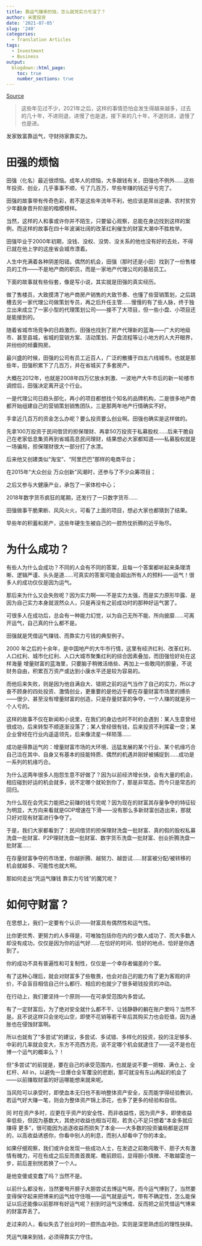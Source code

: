 ```yaml
---
title: 靠运气赚来的钱，怎么就凭实力亏没了？
author: 米筐投资
date: '2021-07-05'
slug: '240'
categories:
  - Translation Articles
tags:
  - Investment
  - Business
output:
  blogdown::html_page:
    toc: true
    number_sections: true
---
```


[Source](http%3A%2F%2Fcj.sina.com.cn%2Farticles%2Fview%2F5996376439%2F16569717700100nyfe)

> 这些年见过不少，2021年之后，这样的事情恐怕会发生得越来越多，过去的几十年，不进则退，进慢了也是退，接下来的几十年，不退则进，退慢了也是进。

发家致富靠运气，守财持家靠实力。

# 田强的烦恼

田强（化名）最近很烦恼。成年人的烦恼，大多跟钱有关，田强也不例外……这些年投资、创业，几乎事事不顺，亏了几百万，早些年赚的钱近乎亏完了。

田强的故事带有传奇色彩，若不是这些年流年不利，他应该是屌丝逆袭、农村贫穷少年翻身晋升阶层的楷模榜样。

当然，这样的人和事或许你并不陌生，只要留心观察，总能在身边找到这样的案例，而这样的故事在四十年波澜壮阔的改革红利催生的财富大潮中不胜枚举。

田强毕业于2000年初期，没钱、没权、没势、没关系的他也没有好的去处，不得已就在他上学的这座省会城市漂着。

人生中充满着各种阴差阳错。偶然的机会，田强（那时还是小田）找到了一份售楼员的工作——不是地产商的职员，而是一家地产代理公司的基层员工。

下面的故事就有些俗套，像是写小说，其实就是田强的真实经历。

做了售楼员，大致摸清了地产商房产销售的大致节奏、也懂了些营销策划，之后跳槽去另一家代理公司做策划专员，再之后升任主管……慢慢的有了些人脉，终于独立出来成立了一家小型的代理策划公司——接不了大项目，但一些小盘、小项目还是能接到的。

随着省城市场竞争的日趋激烈，田强也找到了房产代理新的蓝海——广大的地级市、甚至县城，省城的营销方案、活动策划、开盘流程等让小地方的人大开眼界，并纷纷的倾囊购房。

最兴盛的时候，田强的公司有员工近百人，广泛的散播于四五六线城市。也就是那些年，田强积累下了几百万，并在省城买了多套房产。

大概在2012年，也就是2008年四万亿放水刺激、一波地产大牛市后的新一轮楼市调控后，田强决定离开这个行业。

一是代理公司日趋头部化，再小的项目都想找个知名的品牌机构，二是很多地产商都开始组建自己的营销策划销售团队，三是那两年地产行情确实不好。

手拿近几百万的资金怎么办呢？要么投资要么创业啊。田强也确实是这样做的。

先拿100万投资于民间借贷的担保理财、再拿50万投资于私募股权……后来干脆自己在老家低息集资再到省城高息民间理财，结果想必大家都知道——私募股权就是一场骗局，担保理财很大一部分打了水漂。

后来他又创建类似“淘宝”、“阿里巴巴”那样的电商平台；

在2015年“大众创业 万众创新”风潮时，还参与了不少众筹项目；

之后又参与大健康产业，承包了一家体检中心；

2018年数字货币疯狂的尾期，还发行了一只数字货币……

田强做事干脆果断、风风火火，可看了上面的项目，想必大家也都猜到了结果。

早些年的积蓄和房产，这些年硬生生被自己的一腔热忱折腾的近乎殆尽。

# 为什么成功？

有些人为什么会成功？不同的人会有不同的答案，且每一个答案都听起来条理清晰、逻辑严谨、头头是道……可真实的答案可能会超出所有人的预料——运气！很多人的成功仅仅是因为运气。

那后来为什么又会失败呢？因为实力啊——不是实力太强，而是实力原形毕露、是因为自己实力本身就泯然众人，只是再没有之前成功时的那种好运气罢了。

可很多人在成功后，总会有一种能力幻觉，以为自己无所不能、所向披靡……可离开运气，自己真的什么都不是。

田强就是凭借运气赚钱、而靠实力亏钱的典型例子。

2000 年之后的十余年，是中国地产的大牛市行情，这里有经济红利、改革红利、人口红利、城市化红利、人口大城市聚集红利的综合因素叠加，而田强恰好处在这样海量 增量财富的蓝海里，只要脑子稍微活络些、再加上一些敢闯的胆量，不说财务自由，积累百万资产或达到小康水平还是较为容易的。

而他后来失败，则是因为他自满自大、错把之前的运气当作了自己的实力，所以才奋不顾身的四处投资、激情创业，更重要的是他近乎都在存量财富市场里的搏杀——很少、甚至没有增量财富的创造，只是存量财富的争夺，一个人赚的就是另一个人亏的。

这样的故事不仅在新闻和小说里，在我们的身边也时不时的会遇到：某人生意曾经很成功，后来转型不顺逐渐没落了；某人曾经很有钱，后来投资不利挥霍一空；某企业曾经在行业内遥遥领先，后来像流星一样陨落……

成功是得靠运气的：增量财富市场的大环境、迅猛发展的某个行业、某个机缘巧合自己洽在其中、自身又有基本的技能特质、偶然的机遇并刚好被捕捉到……成功是一系列的机缘巧合。

为什么这两年很多人抱怨生意不好做了？因为以前经济增长快，会有大量的机会，相应碰到好运的机会就多，说不定哪个就轮到你了，那是非常态。而今只是常态的回归。

为什么现在会凭实力能把之前赚的钱亏完呢？因为现在的财富其存量争夺的特征较为明显，大方向来看就是GDP增速在下滑——没有那么多新财富创造出来，那就只好对现有财富进行争夺了。



于是，我们大家都看到了：民间借贷的担保理财洗盘一批财富、真的假的股权私募洗盘一批财富、P2P理财洗盘一批财富、数字货币洗盘一批财富、创业折腾洗盘一批财富……

在存量财富争夺的市场里，你越折腾、越努力、越尝试……财富被分配/被转移的机会就越多、可能性也就大啊。

那如何走出“凭运气赚钱 靠实力亏钱”的魔咒呢？

# 如何守财富？

在思想上，我们一定要有个认识——财富具有偶然性和运气性。

比你更优秀、更努力的人多得是，可唯独包括你在内的少数人成功了、而大多数人却没有成功，仅仅是因为你的运气好……在恰好的时间、恰好的地点、恰好是你遇到了。

你的成功不具有普遍性和可复制性，仅仅是一个幸存者偏差的个案。

有了这种心理后，就会对财富多了些敬畏，也会对自己的能力有了更为客观的评价，不会盲目相信自己什么都行、相应的也就少了很多砸钱投资的冲动。

在行动上，我们要坚持一个原则——在可承受范围内多尝试。

有了一定财富后，为了绝对安全就什么都不干、让钱静静的躺在账户里吗？当然不是。且不说这样只会坐吃山空，即使不花销等若干年后其购买力也会贬值，因为通胀也在侵蚀财富啊。

所以也就有了“多尝试”的建议，多尝试、多试错、多样化的投资，投的注足够多、中彩的几率就会变大，东方不亮西方亮，说不定哪个机会就逮住了——这不是也在博一个运气的概率么？！

但“多尝试”的前提是，要在自己的承受范围内，也就是说不要一把梭、满仓上、全杠杆、All in，以避免一旦爆仓全军覆没的悲剧，那可就没有东山再起的机会了——以前赚取财富的好运哪能想来就来呢。

当风险可以承受时，即使血本无归也不影响整体资产安全，反而能学得经验教训，若运气好大赚一笔，则会为整体资产锦上添花，也多了更多的经验和自信。

同 时在资产多时，应更在乎资产的安全性、而非收益性，因为资产多，即使收益率低些，但因为基数大，其绝对收益也相当可观，若贪心不足只想着“本金多就应赚得 更多”，很可能因为追逐收益而损失了本金——大多数的投资骗局都是这样的，以高收益诱惑你，你看中别人的利息，而别人却看中了你的本金。

如果仔细观察，我们或许会发现一些成功人士，在发迹之前敢闯敢干、胆子大有激情有魄力，可在有成之后反而畏首畏尾、瞻前顾后，显得胆小慎微、不敢越雷池一步，前后差别恍若换了一个人。

是他变傻或变蠢了吗？当然不是。

以前什么都没有，当然要甩开膀子大胆尝试去博运气啊，而今运气博到了，当然要变得保守起来把博来的运气给守住哦——运气就是运气，带有不确定性，怎么能保证以后还能像以前那样有好运气呢？别到时运气没博成、反而把之前凭借运气博来的财富弄丢了。

走过来的人，看似失去了创业时的一腔热血冲劲，实则是深思熟虑后的理性抉择。

凭运气赚来到钱，必须得靠实力守住。